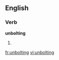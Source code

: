 ==English==

===Verb===
'''unbolting'''
# {{present participle of|unbolt}}

[[fr:unbolting]]
[[vi:unbolting]]